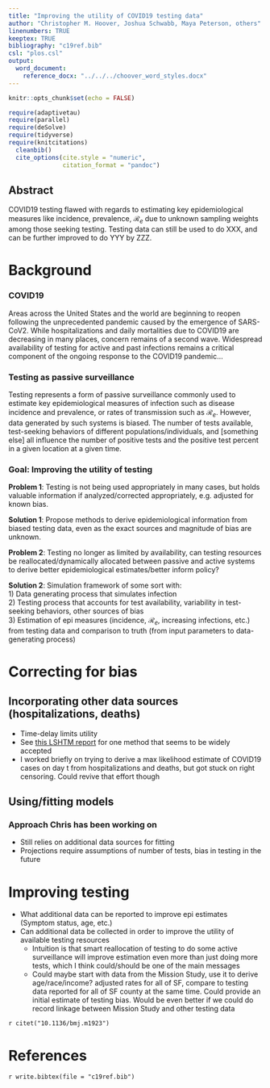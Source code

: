 ```yaml
---
title: "Improving the utility of COVID19 testing data"
author: "Christopher M. Hoover, Joshua Schwabb, Maya Peterson, others"
linenumbers: TRUE
keeptex: TRUE
bibliography: "c19ref.bib"
csl: "plos.csl"
output: 
  word_document:
    reference_docx: "../../../choover_word_styles.docx"
---
```


```r
knitr::opts_chunk$set(echo = FALSE)

require(adaptivetau)
require(parallel)
require(deSolve)
require(tidyverse)
require(knitcitations)
  cleanbib()
  cite_options(cite.style = "numeric",
               citation_format = "pandoc")

```

## Abstract  
COVID19 testing flawed with regards to estimating key epidemiological measures like incidence, prevalence, $\mathcal{R}_e$ due to unknown sampling weights among those seeking testing. Testing data can still be used to do XXX, and can be further improved to do YYY by ZZZ.  

# Background   
### COVID19  
Areas across the United States and the world are beginning to reopen following the unprecedented pandemic caused by the emergence of SARS-CoV2. While hospitalizations and daily mortalities due to COVID19 are decreasing in many places, concern remains of a second wave. Widespread availability of testing for active and past infections remains a critical component of the ongoing response to the COVID19 pandemic...  
 
### Testing as passive surveillance   
Testing represents a form of passive surveillance commonly used to estimate key epidemiological measures of infection such as disease incidence and prevalence, or rates of transmission such as $\mathcal{R}_e$. However, data generated by such systems is biased. The number of tests available, test-seeking behaviors of different populations/individuals, and [something else] all influence the number of positive tests and the positive test percent in a given location at a given time.  

### Goal: Improving the utility of testing  
**Problem 1**: Testing is not being used appropriately in many cases, but holds valuable information if analyzed/corrected appropriately, e.g. adjusted for known bias.  

**Solution 1**: Propose methods to derive epidemiological information from biased testing data, even as the exact sources and magnitude of bias are unknown.  

**Problem 2**: Testing no longer as limited by availability, can testing resources be reallocated/dynamically allocated between passive and active systems to derive better epidemiological estimates/better inform policy?  

**Solution 2**: Simulation framework of some sort with:  
1) Data generating process that simulates infection   
2) Testing process that accounts for test availability, variability in test-seeking behaviors, other sources of bias  
3) Estimation of epi measures (incidence, $\mathcal{R}_e$, increasing infections, etc.) from testing data and comparison to truth (from input parameters to data-generating process)

# Correcting for bias  
## Incorporating other data sources (hospitalizations, deaths)  

* Time-delay limits utility  
* See [this LSHTM report](https://cmmid.github.io/topics/covid19/global_cfr_estimates.html) for one method that seems to be widely accepted  
* I worked briefly on trying to derive a max likelihood estimate of COVID19 cases on day t from hospitalizations and deaths, but got stuck on right censoring. Could revive that effort though  

## Using/fitting models  
### Approach Chris has been working on   

* Still relies on additional data sources for fitting    
* Projections require assumptions of number of tests, bias in testing in the future  

# Improving testing   

* What additional data can be reported to improve epi estimates (Symptom status, age, etc.)   
* Can additional data be collected in order to improve the utility of available testing resources  
  - Intuition is that smart reallocation of testing to do some active surveillance will improve estimation even more than just doing more tests, which I think could/should be one of the main messages  
  - Could maybe start with data from the Mission Study, use it to derive age/race/income? adjusted rates for all of SF, compare to testing data reported for all of SF county at the same time. Could provide an initial estimate of testing bias. Would be even better if we could do record linkage between Mission Study and other testing data  

`r citet("10.1136/bmj.m1923")`

# References  
`r write.bibtex(file = "c19ref.bib")`